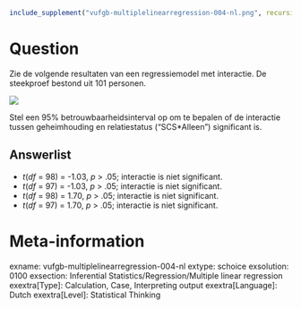```{r, echo = FALSE, results = "hide"}
include_supplement("vufgb-multiplelinearregression-004-nl.png", recursive = TRUE)
```

Question
========
Zie de volgende resultaten van een regressiemodel met interactie. De steekproef bestond uit 101 personen.

![](vufgb-multiplelinearregression-004-nl.png)

Stel een 95% betrouwbaarheidsinterval op om te bepalen of de interactie tussen geheimhouding en relatiestatus ("SCS*Alleen") significant is.

Answerlist
----------
* *t*(*df* = 98) = -1.03, *p* > .05; interactie is niet significant.
* *t*(*df* = 97) = -1.03, *p* > .05; interactie is niet significant.
* *t*(*df* = 98) = 1.70, *p* > .05; interactie is niet significant.
* *t*(*df* = 97) = 1.70, *p* > .05; interactie is niet significant.

Meta-information
================
exname: vufgb-multiplelinearregression-004-nl
extype: schoice
exsolution: 0100
exsection: Inferential Statistics/Regression/Multiple linear regression
exextra[Type]: Calculation, Case, Interpreting output
exextra[Language]: Dutch
exextra[Level]: Statistical Thinking